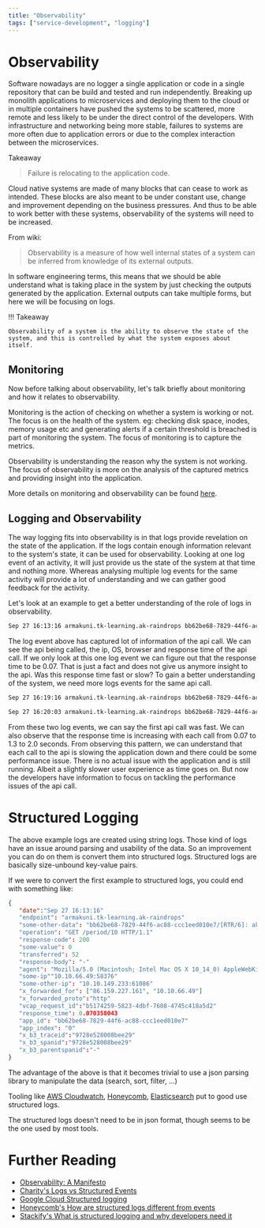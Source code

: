 ```yaml
---
title: "Observability"
tags: ["service-development", "logging"]
---
```



# Observability

Software nowadays are no logger a single application or code in a single repository that can be build and tested and run independently. Breaking up monolith applications to microservices and deploying them to the cloud or in multiple containers have pushed the systems to be scattered, more remote and less likely to be under the direct control of the developers. With infrastructure and networking being more stable, failures to systems are more often due to application errors or due to the complex interaction between the microservices.

Takeaway
>    Failure is relocating to the application code.

Cloud native systems are made of many blocks that can cease to work as intended. These blocks are also meant to be under constant use, change and improvement depending on the business pressures. And thus to be able to work better with these systems, observability of the systems will need to be increased.

From wiki:
> Observability is a measure of how well internal states of a system can be inferred from knowledge of its external outputs.

In software engineering terms, this means that we should be able understand what is taking place in the system by just checking the outputs generated by the application. External outputs can take multiple forms, but here we will be focusing on logs.

!!! Takeaway

    Observability of a system is the ability to observe the state of the system, and this is controlled by what the system exposes about itself.

## Monitoring

Now before talking about observability, let's talk briefly about monitoring and how it relates to observability.

Monitoring is the action of checking on whether a system is working or not. The focus is on the health of the system. eg: checking disk space, inodes, memory usage etc and generating alerts if a certain threshold is breached is part of monitoring the system. The focus of monitoring is to capture the metrics.

Observability is understanding the reason why the system is not working. The focus of observability is more on the analysis of the captured metrics and providing insight into the application.

More details on monitoring and observability can be found [here](../operability.md).

## Logging and Observability

The way logging fits into observability is in that logs provide revelation on the state of the application. If the logs contain enough information relevant to the system's state, it can be used for observability. Looking at one log event of an activity, it will just provide us the state of the system at that time and nothing more. Whereas analysing multiple log events for the same activity will provide a lot of understanding and we can gather good feedback for the activity.

Let's look at an example to get a better understanding of the role of logs in observability.

```sh
Sep 27 16:13:16 armakuni.tk-learning.ak-raindrops bb62be68-7829-44f6-ac88-ccc1eed010e7/[RTR/6]: ak-raindrops-fearless-kookaburra.cfapps.io - [2018-09-27T23:13:15.242+0000] "GET /period/10 HTTP/1.1" 200 0 52 "-" "Mozilla/5.0 (Macintosh; Intel Mac OS X 10_14_0) AppleWebKit/537.36 (KHTML, like Gecko) Chrome/69.0.3497.100 Safari/537.36" "10.10.66.49:58376" "10.10.149.233:61086" x_forwarded_for:"86.159.227.161, 10.10.66.49" x_forwarded_proto:"http" vcap_request_id:"b5174259-5823-4dbf-7608-4745c418a5d2" response_time:0.070358043 app_id:"bb62be68-7829-44f6-ac88-ccc1eed010e7" app_index:"0" x_b3_traceid:"9728e528008bee29" x_b3_spanid:"9728e528008bee29" x_b3_parentspanid:"-"
```

The log event above has captured lot of information of the api call. We can see the api being called, the ip, OS, browser and response time of the api call. If we only look at this one log event we can figure out that the response time to be 0.07. That is just a fact and does not give us anymore insight to the api. Was this response time fast or slow? To gain a better understanding of the system, we need more logs events for the same api call.

```sh
Sep 27 16:19:16 armakuni.tk-learning.ak-raindrops bb62be68-7829-44f6-ac88-ccc1eed010e7/[RTR/8]: ak-raindrops-fearless-kookaburra.cfapps.io - [2018-09-27T23:19:16.390+0000] "GET /period/10 HTTP/1.1" 200 0 46 "-" "Mozilla/5.0 (Macintosh; Intel Mac OS X 10_14_0) AppleWebKit/537.36 (KHTML, like Gecko) Chrome/69.0.3497.100 Safari/537.36" "10.10.66.49:55352" "10.10.149.233:61086" x_forwarded_for:"86.159.227.161, 10.10.66.49" x_forwarded_proto:"http" vcap_request_id:"b83c0971-0211-483e-751a-e5d48c2128d5" response_time:1.374454072 app_id:"bb62be68-7829-44f6-ac88-ccc1eed010e7" app_index:"0" x_b3_traceid:"b9739ec8ffed5830" x_b3_spanid:"b9739ec8ffed5830" x_b3_parentspanid:"-"

Sep 27 16:20:03 armakuni.tk-learning.ak-raindrops bb62be68-7829-44f6-ac88-ccc1eed010e7/[RTR/3]: ak-raindrops-fearless-kookaburra.cfapps.io - [2018-09-27T23:20:03.146+0000] "GET /period/10 HTTP/1.1" 200 0 53 "-" "Mozilla/5.0 (Macintosh; Intel Mac OS X 10_14_0) AppleWebKit/537.36 (KHTML, like Gecko) Chrome/69.0.3497.100 Safari/537.36" "10.10.66.49:59222" "10.10.149.233:61086" x_forwarded_for:"86.159.227.161, 10.10.66.49" x_forwarded_proto:"http" vcap_request_id:"7d6d525b-55bf-4439-5881-ef19d320472f" response_time:2.07966165 app_id:"bb62be68-7829-44f6-ac88-ccc1eed010e7" app_index:"0" x_b3_traceid:"a41dbe0428af81d6" x_b3_spanid:"a41dbe0428af81d6" x_b3_parentspanid:"-"
```

From these two log events, we can say the first api call was fast. We can also observe that the response time is increasing with each call from 0.07 to 1.3 to 2.0 seconds. From observing this pattern, we can understand that each call to the api is slowing the application down and there could be some performance issue. There is no actual issue with the application and is still running. Albeit a slightly slower user experience as time goes on. But now the developers have information to focus on tackling the performance issues of the api call.

# Structured Logging

The above example logs are created using string logs. Those kind of logs have an issue around parsing and usability of the data. So an improvement you can do on them is convert them into structured logs. Structured logs are basically size-unbound key-value pairs.

If we were to convert the first example to structured logs, you could end with something like:
```json
{
   "date":"Sep 27 16:13:16"
   "endpoint": "armakuni.tk-learning.ak-raindrops"
   "some-other-data": "bb62be68-7829-44f6-ac88-ccc1eed010e7/[RTR/6]: ak-raindrops-fearless-kookaburra.cfapps.io - [2018-09-27T23:13:15.242+0000]"
   "operation": "GET /period/10 HTTP/1.1"
   "response-code": 200
   "some-value": 0
   "transferred": 52
   "response-body": "-"
   "agent": "Mozilla/5.0 (Macintosh; Intel Mac OS X 10_14_0) AppleWebKit/537.36 (KHTML, like Gecko) Chrome/69.0.3497.100 Safari/537.36"
   "some-ip""10.10.66.49:58376"
   "some-other-ip": "10.10.149.233:61086"
   "x_forwarded_for": ["86.159.227.161", "10.10.66.49"]
   "x_forwarded_proto":"http"
   "vcap_request_id":"b5174259-5823-4dbf-7608-4745c418a5d2"
   "response_time": 0.070358043
   "app_id": "bb62be68-7829-44f6-ac88-ccc1eed010e7"
   "app_index": "0"
   "x_b3_traceid":"9728e528008bee29"
   "x_b3_spanid":"9728e528008bee29"
   "x_b3_parentspanid":"-"
}
```

The advantage of the above is that it becomes trivial to use a json parsing library to manipulate the data (search, sort, filter, ...)

Tooling like [AWS Cloudwatch](https://aws.amazon.com/cloudwatch/), [Honeycomb](https://www.honeycomb.io/), [Elasticsearch](https://www.elastic.co/elasticsearch/) put to good use structured logs.

The structured logs doesn't need to be in json format, though seems to be the one used by most tools.

# Further Reading

- [Observability: A Manifesto](https://www.honeycomb.io/blog/observability-a-manifesto/)
- [Charity's Logs vs Structured Events](https://charity.wtf/2019/02/05/logs-vs-structured-events/)
- [Google Cloud Structured logging](https://cloud.google.com/logging/docs/structured-logging)
- [Honeycomb's How are structured logs different from events](https://www.honeycomb.io/blog/how-are-structured-logs-different-from-events/)
- [Stackify's What is structured logging and why developers need it](https://stackify.com/what-is-structured-logging-and-why-developers-need-it/)
